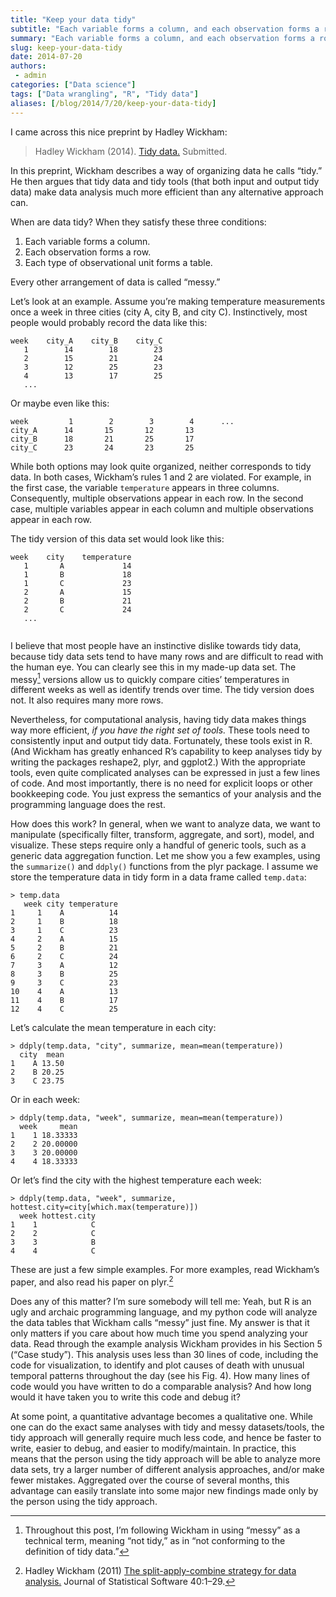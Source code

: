 ```yaml
---
title: "Keep your data tidy"
subtitle: "Each variable forms a column, and each observation forms a row."
summary: "Each variable forms a column, and each observation forms a row."
slug: keep-your-data-tidy
date: 2014-07-20
authors:
 - admin
categories: ["Data science"]
tags: ["Data wrangling", "R", "Tidy data"]
aliases: [/blog/2014/7/20/keep-your-data-tidy]
---
```


I came across this nice preprint by Hadley Wickham:

> Hadley Wickham (2014). [Tidy data.](http://vita.had.co.nz/papers/tidy-data.pdf) Submitted.

In this preprint, Wickham describes a way of organizing data he calls “tidy.” He then argues that tidy data and tidy tools (that both input and output tidy data) make data analysis much more efficient than any alternative approach can.

When are data tidy? When they satisfy these three conditions:

1. Each variable forms a column.
2. Each observation forms a row.
3. Each type of observational unit forms a table.

Every other arrangement of data is called "messy."

Let’s look at an example. Assume you’re making temperature measurements once a week in three cities (city A, city B, and city C). Instinctively, most people would probably record the data like this:

    week    city_A    city_B    city_C
       1        14        18        23
       2        15        21        24
       3        12        25        23
       4        13        17        25
       ...

Or maybe even like this:

    week         1        2        3        4      ...
    city_A      14       15       12       13
    city_B      18       21       25       17
    city_C      23       24       23       25
    
While both options may look quite organized, neither corresponds to tidy data. In both cases, Wickham’s rules 1 and 2 are violated. For example, in the first case, the variable `temperature` appears in three columns.  Consequently, multiple observations appear in each row. In the second case, multiple variables appear in each column and multiple observations appear in each row.

The tidy version of this data set would look like this:

    week    city    temperature
       1       A             14
       1       B             18
       1       C             23
       2       A             15
       2       B             21
       2       C             24
       ...
       
I believe that most people have an instinctive dislike towards tidy data, because tidy data sets tend to have many rows and are difficult to read with the human eye. You can clearly see this in my made-up data set. The messy[^1] versions allow us to quickly compare cities’ temperatures in different weeks as well as identify trends over time. The tidy version does not. It also requires many more rows.

[^1]: Throughout this post, I’m following Wickham in using “messy” as a technical term, meaning “not tidy,” as in “not conforming to the definition of tidy data.” 

Nevertheless, for computational analysis, having tidy data makes things way more efficient, *if you have the right set of tools.* These tools need to consistently input and output tidy data. Fortunately, these tools exist in R. (And Wickham has greatly enhanced R’s capability to keep analyses tidy by writing the packages reshape2, plyr, and ggplot2.) With the appropriate tools, even quite complicated analyses can be expressed in just a few lines of code. And most importantly, there is no need for explicit loops or other bookkeeping code. You just express the semantics of your analysis and the programming language does the rest.

How does this work? In general, when we want to analyze data, we want to manipulate (specifically filter, transform, aggregate, and sort), model, and visualize. These steps require only a handful of generic tools, such as a generic data aggregation function. Let me show you a few examples, using the `summarize()` and `ddply()` functions from the plyr package. I assume we store the temperature data in tidy form in a data frame called `temp.data`:

    > temp.data
       week city temperature
    1     1    A          14
    2     1    B          18
    3     1    C          23
    4     2    A          15
    5     2    B          21
    6     2    C          24
    7     3    A          12
    8     3    B          25
    9     3    C          23
    10    4    A          13
    11    4    B          17
    12    4    C          25


Let’s calculate the mean temperature in each city:

    > ddply(temp.data, "city", summarize, mean=mean(temperature))
      city  mean
    1    A 13.50
    2    B 20.25
    3    C 23.75

Or in each week:

    > ddply(temp.data, "week", summarize, mean=mean(temperature))
      week     mean
    1    1 18.33333
    2    2 20.00000
    3    3 20.00000
    4    4 18.33333

Or let’s find the city with the highest temperature each week:

    > ddply(temp.data, "week", summarize, hottest.city=city[which.max(temperature)])
      week hottest.city
    1    1            C
    2    2            C
    3    3            B
    4    4            C

These are just a few simple examples. For more examples, read Wickham's paper, and also read his paper on plyr.[^2]

[^2]: Hadley Wickham (2011) [The split-apply-combine strategy for data analysis.](http://vita.had.co.nz/papers/plyr.html) Journal of Statistical Software 40:1–29.

Does any of this matter? I’m sure somebody will tell me: Yeah, but R is an ugly and archaic programming language, and my python code will analyze the data tables that Wickham calls “messy” just fine. My answer is that it only matters if you care about how much time you spend analyzing your data. Read through the example analysis Wickham provides in his Section 5 ("Case study"). This analysis uses less than 30 lines of code, including the code for visualization, to identify and plot causes of death with unusual temporal patterns throughout the day (see his Fig. 4). How many lines of code would you have written to do a comparable analysis? And how long would it have taken you to write this code and debug it?

At some point, a quantitative advantage becomes a qualitative one. While one can do the exact same analyses with tidy and messy datasets/tools, the tidy approach will generally require much less code, and hence be faster to write, easier to debug, and easier to modify/maintain. In practice, this means that the person using the tidy approach will be able to analyze more data sets, try a larger number of different analysis approaches, and/or make fewer mistakes. Aggregated over the course of several months, this advantage can easily translate into some major new findings made only by the person using the tidy approach.
